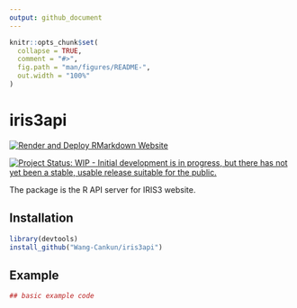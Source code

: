 ```yaml
---
output: github_document
---
```


<!-- README.md is generated from README.Rmd. Please edit that file -->

```r
knitr::opts_chunk$set(
  collapse = TRUE,
  comment = "#>",
  fig.path = "man/figures/README-",
  out.width = "100%"
)
```
# iris3api

<!-- badges: start -->
[![Render and Deploy RMarkdown Website](https://github.com/Wang-Cankun/iris3api/actions/workflows/main.yml/badge.svg)](https://github.com/Wang-Cankun/iris3api/actions/workflows/main.yml)

[![Project Status: WIP - Initial development is in progress, but there has not yet been a stable, usable release suitable for the public.](https://www.repostatus.org/badges/latest/wip.svg)](https://www.repostatus.org/#wip)
<!-- badges: end -->

The package is the R API server for IRIS3 website.

## Installation

```r
library(devtools)
install_github("Wang-Cankun/iris3api")

```
## Example


```r
## basic example code
```
